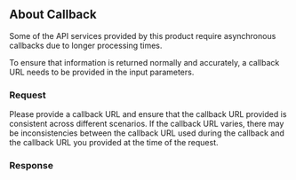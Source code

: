 ## About Callback

<p>Some of the API services provided by this product require asynchronous callbacks due to longer processing times.</p>
<p>To ensure that information is returned normally and accurately, a callback URL needs to be provided in the input parameters.</p>

### Request
Please provide a callback URL and ensure that the callback URL provided is consistent across different scenarios. If the callback URL varies, there may be inconsistencies between the callback URL used during the callback and the callback URL you provided at the time of the request.

### Response